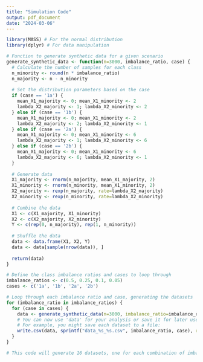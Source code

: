 ```yaml
---
title: "Simulation Code"
output: pdf_document
date: "2024-03-06"
---
```


```r
library(MASS) # For the normal distribution
library(dplyr) # For data manipulation

# Function to generate synthetic data for a given scenario
generate_synthetic_data <- function(n=3000, imbalance_ratio, case) {
  # Calculate the number of samples for each class
  n_minority <- round(n * imbalance_ratio)
  n_majority <- n - n_minority
  
  # Set the distribution parameters based on the case
  if (case == '1a') {
    mean_X1_majority <- 0; mean_X1_minority <- 2
    lambda_X2_majority <- 1; lambda_X2_minority <- 2
  } else if (case == '1b') {
    mean_X1_majority <- 0; mean_X1_minority <- 2
    lambda_X2_majority <- 2; lambda_X2_minority <- 1
  } else if (case == '2a') {
    mean_X1_majority <- 0; mean_X1_minority <- 6
    lambda_X2_majority <- 1; lambda_X2_minority <- 6
  } else if (case == '2b') {
    mean_X1_majority <- 0; mean_X1_minority <- 6
    lambda_X2_majority <- 6; lambda_X2_minority <- 1
  }
  
  # Generate data
  X1_majority <- rnorm(n_majority, mean_X1_majority, 2)
  X1_minority <- rnorm(n_minority, mean_X1_minority, 2)
  X2_majority <- rexp(n_majority, rate=lambda_X2_majority)
  X2_minority <- rexp(n_minority, rate=lambda_X2_minority)
  
  # Combine the data
  X1 <- c(X1_majority, X1_minority)
  X2 <- c(X2_majority, X2_minority)
  Y <- c(rep(0, n_majority), rep(1, n_minority))
  
  # Shuffle the data
  data <- data.frame(X1, X2, Y)
  data <- data[sample(nrow(data)), ]
  
  return(data)
}

# Define the class imbalance ratios and cases to loop through
imbalance_ratios <- c(0.5, 0.25, 0.1, 0.05)
cases <- c('1a', '1b', '2a', '2b')

# Loop through each imbalance ratio and case, generating the datasets
for (imbalance_ratio in imbalance_ratios) {
  for (case in cases) {
    data <- generate_synthetic_data(n=3000, imbalance_ratio=imbalance_ratio, case=case)
    # You can now use 'data' for your analysis or save it for later use
    # For example, you might save each dataset to a file:
    write.csv(data, sprintf("data_%s_%s.csv", imbalance_ratio, case), row.names = FALSE)
  }
}

# This code will generate 16 datasets, one for each combination of imbalance ratio and case

```
